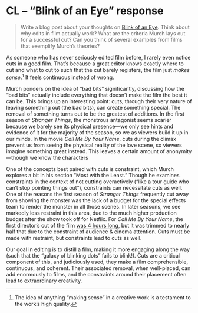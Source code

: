 # CL – “Blink of an Eye” response

> Write a blog post about your thoughts on [Blink of an Eye](https://drive.google.com/a/hackclub.com/file/d/10KmKaOP1YQPvomNbWyHySXlMPOe1f7cD/view?usp=drivesdk). Think about why edits in film actually work? What are the criteria Murch lays out for a successful cut? Can you think of several examples from films that exemplify Murch’s theories?

As someone who has never seriously edited film before, I rarely even notice cuts in a good film. That’s because a great editor knows exactly where to cut and what to cut to such that the cut barely registers, the film just _makes sense_.[^1] It feels continuous instead of wrong.

[^1]: The idea of anything “making sense” in a creative work is a testament to the work’s high quality.

Murch ponders on the idea of “bad bits” significantly, discussing how the “bad bits” actually include everything that doesn’t make the film the best it can be. This brings up an interesting point: cuts, through their very nature of leaving something out (the bad bits), can create something special. The removal of something turns out to be the greatest of additions. In the first season of _Stranger Things_, the monstrous antagonist seems scarier because we barely see its physical presence—we only see hints and evidence of it for the majority of the season, so we as viewers build it up in our minds. In the movie _Call Me By Your Name_, cuts during the climax prevent us from seeing the physical reality of the love scene, so viewers imagine something great instead. This leaves a certain amount of anonymity—though we know the characters

One of the concepts best paired with cuts is constraint, which Murch explores a bit in his section “Most with the Least.” Though he examines constraints in the context of not cutting overactively (“like a tour guide who can’t stop pointing things out”), constraints can necessitate cuts as well. One of the reasons the first season of _Stranger Things_ frequently cut away from showing the monster was the lack of a budget for the special effects team to render the monster in all those scenes. In later seasons, we see markedly less restraint in this area, due to the much higher production budget after the show took off for Netflix. For _Call Me By Your Name_, the first director’s cut of the film [was 4 hours long](http://collider.com/call-me-by-your-name-luca-guadagnino-interview-extended-cut/), but it was trimmed to nearly half that due to the constraint of audience & cinema attention. Cuts must be made with restraint, but constraints lead to cuts as well.

Our goal in editing is to distill a film, making it more engaging along the way (such that the “galaxy of blinking dots” fails to blink!). Cuts are a critical component of this, and judiciously used, they make a film comprehensible, continuous, and coherent. Their associated removal, when well-placed, can add enormously to films, and the constraints around their placement often lead to extraordinary creativity.